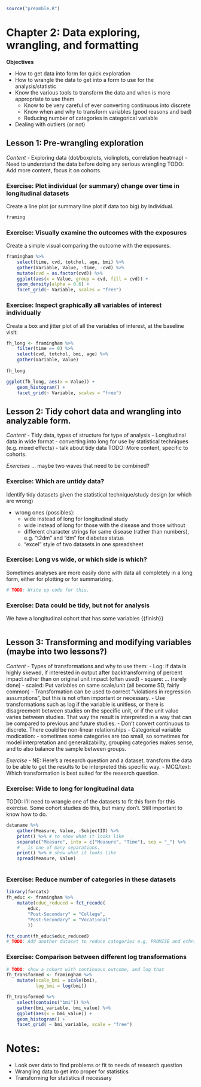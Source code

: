 ```r
source("preamble.R")
```

# Chapter 2: Data exploring, wrangling, and formatting

**Objectives**

- How to get data into form for quick exploration
- How to wrangle the data to get into a form to use for the analysis/statistic
- Know the various tools to transform the data and when is more appropriate to
use them
    - Know to be very careful of ever converting continuous into discrete
    - Know when and why to transform variables (good reasons and bad)
    - Reducing number of categories in categorical variable
- Dealing with outliers (or not)

## Lesson 1: Pre-wrangling exploration

*Content*
- Exploring data (dot/boxplots, violinplots, correlation heatmap)
    - Need to understand the data before doing any serious wrangling
TODO: Add more content, focus it on cohorts.

### Exercise: Plot individual (or summary) change over time in longitudinal datasets

Create a line plot (or summary line plot if data too big) by individual.

```r
framing
```

### Exercise: Visually examine the outcomes with the exposures

Create a simple visual comparing the outcome with the exposures.

```r
framingham %>% 
    select(time, cvd, totchol, age, bmi) %>% 
    gather(Variable, Value, -time, -cvd) %>% 
    mutate(cvd = as.factor(cvd)) %>% 
    ggplot(aes(x = Value, group = cvd, fill = cvd)) +
    geom_density(alpha = 0.6) +
    facet_grid(~ Variable, scales = "free")
```

### Exercise: Inspect graphically all variables of interest individually

Create a box and jitter plot of all the variables of interest, at the baseline visit:

```r
fh_long <- framingham %>% 
    filter(time == 0) %>% 
    select(cvd, totchol, bmi, age) %>% 
    gather(Variable, Value)
    
fh_long

ggplot(fh_long, aes(x = Value)) +
    geom_histogram() +
    facet_grid(~ Variable, scales = "free")
```

## Lesson 2: Tidy cohort data and wrangling into analyzable form.

*Content*
- Tidy data, types of structure for type of analysis
- Longitudinal data in wide format
    - converting into long for use by statistical techniques (e.g. mixed effects)
    - talk about tidy data
TODO: More content, specific to cohorts.

*Exercises*
... maybe two waves that need to be combined?

### Exercise: Which are untidy data?

Identify tidy datasets given the statistical technique/study design
(or which are wrong)

- wrong ones (possibles):
    - wide instead of long for longitudinal study
    - wide instead of long for those with the disease and those without
    - different character strings for same disease (rather than numbers), e.g.
    "t2dm" and "dm" for diabetes status
    - "excel" style of two datasets in one spreadsheet

### Exercise: Long vs wide, or which side is which?

Sometimes analyses are more easily done with data all completely in a long
form, either for plotting or for summarizing.

```r
# TODO: Write up code for this.
```

### Exercise: Data could be tidy, but not for analysis

We have a longitudinal cohort that has some variables {{finish}}

```r

```


## Lesson 3: Transforming and modifying variables (maybe into two lessons?)

*Content*
- Types of transformations and why to use them:
    - Log: if data is highly skewed, if interested in output after
    backtransforming of percent impact rather than on original unit impact
    (often used)
    - square: ... (rarely done)
    - scaled: Put variables on same scale/unit (all become SD, fairly common)
    - Transformation can be used to correct "violations in regression
    assumptions", but this is not often important or necessary.
    - Use transformations such as log if the variable is unitless, or there is
    disagreement between studies on the specific unit, or if the unit value
    varies between studies. That way the result is interpreted in a way that 
    can be compared to previous and future studies.
    - Don't convert continuous to discrete. There could be non-linear relationships
- Categorical variable modication:
    - sometimes some categories are too small, so sometimes for model
    interpretation and generalizability, grouping categories makes sense,
    and to also balance the sample between groups.

*Exercise*
- NE: Here's a research question and a dataset. transform the data to be able to 
get the results to be interpreted this specific way.
- MCQ/text: Which transformation is best suited for the research question.

### Exercise: Wide to long for longitudinal data

TODO: I'll need to wrangle one of the datasets to fit this form for this exercise.
Some cohort studies do this, but many don't. Still important to know how to do.

```r
dataname %>% 
    gather(Measure, Value, -SubjectID) %>%
    print() %>% # to show what it looks like
    separate("Measure", into = c("Measure", "Time"), sep = "_") %>%  
    # _ is one of many separations.
    print() %>% # show what it looks like
    spread(Measure, Value)
    
```


### Exercise: Reduce number of categories in these datasets

```r
library(forcats)
fh_educ <- framingham %>% 
    mutate(educ_reduced = fct_recode(
        educ, 
        "Post-Secondary" = "College",
        "Post-Secondary" = "Vocational"
        ))

fct_count(fh_educ$educ_reduced)
# TODO: Add another dataset to reduce categories e.g. PROMISE and ethnicity
```


### Exercise: Comparison between different log transformations

```r
# TODO: show a cohort with continuous outcome, and log that
fh_transformed <- framingham %>% 
    mutate(scale_bmi = scale(bmi),
           log_bmi = log(bmi))

fh_transformed %>% 
    select(contains("bmi")) %>% 
    gather(bmi_variable, bmi_value) %>% 
    ggplot(aes(x = bmi_value)) +
    geom_histogram() +
    facet_grid( ~ bmi_variable, scale = "free")
```


# Notes:

- Look over data to find problems or fit to needs of research question
- Wrangling data to get into proper for statistics
- Transforming for statistics if necessary
